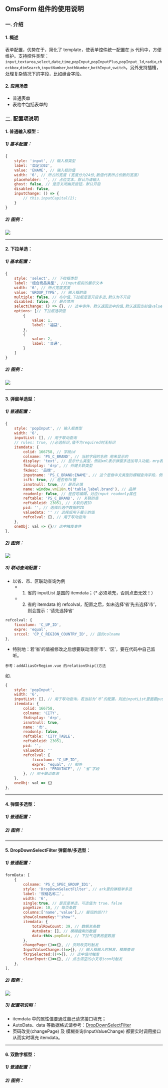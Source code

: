 
<Meta title="BASIC/OmsForm" />

<style>{`
	.subheading {
		font-weight: 900;
		font-size: 13px;
		line-height: 24px;
		margin: 40px 0 12px 0;
	}
`}</style>

<!-- # 安装

<div className="subheading">NPM 安装</div> -->

## OmsForm 组件的使用说明

### 一. 介绍

#### 1. 概述

表单配置，优势在于，简化了 template，使表单控件统一配置在 js 代码中，方便维护。支持控件类型：`input`,`textarea`,`select`,`date`,`time`,`popInput`,`popInputPlus`,`popInput_ld`,`radio`,`checkbox`,`dimSearch`,`inputNumber`,`bothNumber`,`bothInput`,`switch`，另外支持插槽，处理复杂情况下的字段，比如组合字段。

#### 2. 应用场景

- 普通表单
- 表格中包括表单的

### 二. 配置项说明

#### 1. 普通输入框型：

##### 1) 基本配置：

```javascript
{
	style: 'input', // 输入框类型
	label: '自定义02',
	value: 'ENAME', // 输入框的值
	width: '6', // 所占的宽度 (宽度分为24份,数值代表所占份数的宽度)
	placeholder: '', // 占位文本，默认为请输入
	ghost: false, // 是否关闭幽灵按钮，默认开启
	disabled: false,
	inputChange: () => {
		// this.inputCapital(2);
	}
}
```

##### 2) 图例：

![](http://arkshare-file.oss-cn-hangzhou.aliyuncs.com/arkshare-pro/arkdocs/markdown/1617847532353/input.png)

---

#### 2. 下拉单选：

##### 1) 基本配置：

```javascript
{
	style: 'select', // 下拉框类型
	label: '组合商品类型', //input框前的展示文本
	width: '6', // 所占宽度宽度
	value: 'GROUP_TYPE', // 输入框的值
	multiple: false, // 布尔值,下拉框是否开启多选,默认为不开启
	disabled: false, // 是否禁用
	selectChange: () => {}, // 选中事件，默认返回选中的值,默认返回当前值value
	options: [// 下拉框选项值
		{
			value: 1,
			label: '福袋',
		},
		{
			value: 2,
			label: '普通',
		}
	]
}
```

##### 2) 图例：

![](http://arkshare-file.oss-cn-hangzhou.aliyuncs.com/arkshare-pro/arkdocs/markdown/1617847883314/select.png)

---

#### 3. 弹窗单选型：

##### 1) 普通配置：

```javascript
{
	style: 'popInput', // 输入框类型
	width: '6',
	inputList: [], // 用于联动查询
	// rules: true, //必选标识,值不为required时无标识
	itemdata: {
		colid: 166758, // 字段id
		colname: 'PS_C_BRAND', // 当前字段的名称 用来显示的
		display: 'text', // 显示什么类型，例如xml表示弹窗多选加导入功能，mrp表示下拉多选
		fkdisplay: 'drp', // 外键关联类型
		fkdesc: '品牌',
		inputname: 'PS_C_BRAND:ENAME', // 这个是做中文类型的模糊查询字段，例如ENAME
		isfk: true, // 是否有fk键
		isnotnull: true, // 是否必填
		name: window.vmI18n.t('table_label.brand'), // 品牌
		readonly: false, // 是否可编辑，对应input readonly属性
		reftable: 'PS_C_BRAND', // 关联的表
		reftableid: 23051, // 关联的表ID
		pid: '', // 选择后选中数据的ID
		valuedata: '' // 选择后用于展示的值
		refcolval: {}, // 用于联动查询
	},
	oneObj: val => {}// 选中触发事件
},
```

##### 2) 图例：

![](http://arkshare-file.oss-cn-hangzhou.aliyuncs.com/arkshare-pro/arkdocs/markdown/1617848209094/drp.png)

##### 3) 联动查询配置：

- 以省、市、区联动查询为例
  - 1.  省的 inputList 是国的 itemdata；（\* 必须填充，否则点击无效！）
  - 2.  省的 itemdata 的 refcolval，配置之后，如未选择‘省’先去选择‘市’，则会提示：‘请先选择省’

```javascript
refcolval: {
	fixcolumn: 'C_UP_ID',
	expre: 'equal',
	srccol: 'CP_C_REGION_COUNTRY_ID', // 国的colname
},
```

- 特别地：若‘省’的值被修改之后想要联动清空‘市’、‘区’，要在代码中自己监听。

`参考：addAliasOrRegion.vue 的relationShip()方法`

如.

```javascript
{
	style: 'popInput',
	width: '6',
	inputList: [], // 用于联动查询，若当前为‘市’的配置，则此inputList里面要push的是‘省’的itemdata
	itemdata: {
		colid: 166758,
		colname: 'CITY',
		fkdisplay: 'drp',
		isnotnull: true,
		name: '市',
		readonly: false,
		reftable: 'CITY_TABLE',
		reftableid: 23051,
		pid: '',
		valuedata: ''
		refcolval: {
			fixcolumn: "C_UP_ID",
			expre: "equal", // 相等
			srccol: "PROVINCE", // ‘省’字段
		}, // 用于联动查询
	},
	oneObj: val => {}
},
```

---

#### 4. 弹窗多选型：

##### 1) 普通配置：

##### 2) 图例：

---

#### 5. DropDownSelectFilter 弹窗单/多选型：

##### 1) 普通配置：

```javascript
formData: [
	{
		colname: 'PS_C_SPEC_GROUP_ID1',
		style: 'DropDownSelectFilter', // ark里的弹框单多选
		label: '规格名称二',
		width: '6',
		single:true, // 是否是单选，可选值为 true、false
		pageSize: 10, // 每页条数
		columns:['name','value'],// 展现的组???
		showColnameKey:"'show'",
		itemdata: {
			totalRowCount: 39, // 数据总条数
			AutoData: [], // 模糊搜索的数据
			data:this.popData, // 下拉气泡表格里数据
		},
		changePage:()=>{}, // 页码改变时触发
		InputValueChange:()=>{}, // 输入框输入时触发，模糊查询
		fkrpSelected:()=>{}, // 选中值时触发
		clearInput:()=>{}, // 点击清空的小叉号icon时触发
	},
],
```

##### 2) 图例：

![](http://arkshare-file.oss-cn-hangzhou.aliyuncs.com/arkshare-pro/arkdocs/markdown/1617938481553/droppop.png)

##### 3) 配置项说明：

- itemdata 中的属性值要通过自己请求接口填充；
- AutoData、data 等数据格式请参考：[DropDownSelectFilter](http://arkui.dev.syman.cn/#/components/fkrp-select#XLDX 'DropDownSelectFilter')
- 页码改变(changePage) 及 模糊查询(InputValueChange) 都要实时调用接口从而实时填充 itemdata。

---

#### 6. 双数字框型：

##### 1) 普通配置：

##### 2) 图例：
